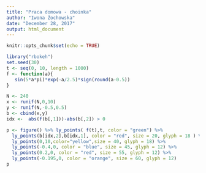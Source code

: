 ```yaml
---
title: "Praca domowa - choinka"
author: "Iwona Żochowska"
date: "December 28, 2017"
output: html_document
---
```


```r
knitr::opts_chunk$set(echo = TRUE)
```



```r
library("rbokeh")
set.seed(30)
t <- seq(0, 10, length = 1000)
f <- function(a){
   sin(5*a*pi)*exp(-a/2.5)*sign(round(a-0.5))
}

N <- 240
x <- runif(N,0,10)
y <- runif(N,-0.5,0.5)
b <- cbind(x,y)
idx <-  abs(f(b[,1]))-abs(b[,2]) > 0 

p <- figure() %>% ly_points( f(t),t, color = "green") %>% 
  ly_points(b[idx,2],b[idx,1], color = "red", size = 20, glyph = 18 ) %>% 
  ly_points(0,10,color="yellow",size = 40, glyph = 18) %>%
  ly_points(-0.4,0, color = "blue", size = 45, glyph = 12) %>%
  ly_points(0.2,0, color = "red", size = 55, glyph = 12) %>%
  ly_points(-0.195,0, color = "orange", size = 60, glyph = 12)
p

```




